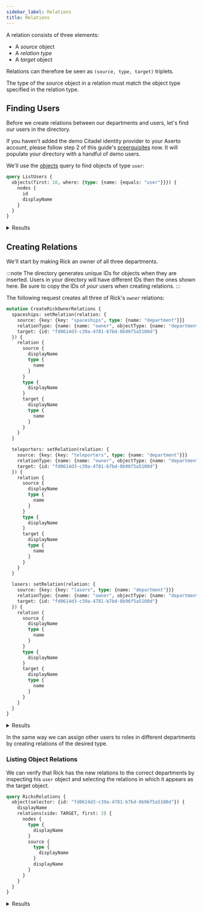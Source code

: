 ```yaml
---
sidebar_label: Relations
title: Relations
---
```


A relation consists of three elements:

* A _source_ object
* A _relation type_
* A _target_ object

Relations can therefore be seen as `(source, type, target)` triplets.

The type of the source object in a relation must match the object type specified in the relation type.


## Finding Users

Before we create relations between our departments and users, let's find our users in the directory.

If you haven't added the demo Citadel identity provider to your Aserto account, please follow step 2 of this guide's
[preerquisites](scenario#prerequisites) now. It will populate your directory with a handful of demo users.

We'll use the [objects](/docs/directory-api-reference/schema/queries/objects) query to find objects of type `user`:

```graphql title="Query"
query ListUsers {
  objects(first: 10, where: {type: {name: {equals: "user"}}}) {
    nodes {
      id
      displayName
    }
  }
}
```

<details>
  <summary>Results</summary>
  <div><span/>

```graphql
{
  "data": {
    "objects": {
      "nodes": [
        {
          "id": "fd0614d3-c39a-4781-b7bd-8b96f5a5100d",
          "displayName": "Rick Sanchez"
        },
        {
          "id": "fd1614d3-c39a-4781-b7bd-8b96f5a5100d",
          "displayName": "Morty Smith"
        },
        {
          "id": "fd2614d3-c39a-4781-b7bd-8b96f5a5100d",
          "displayName": "Summer Smith"
        },
        {
          "id": "fd3614d3-c39a-4781-b7bd-8b96f5a5100d",
          "displayName": "Beth Smith"
        },
        {
          "id": "fd4614d3-c39a-4781-b7bd-8b96f5a5100d",
          "displayName": "Jerry Smith"
        }
      ]
    }
  }
}
```
 </div>
</details>

## Creating Relations

We'll start by making Rick an owner of all three departments.

:::note
The directory generates unique IDs for objects when they are inserted. Users in your directory will have different
IDs then the ones shown here. Be sure to copy the IDs of _your_ users when creating relations.
:::

The following request creates all three of Rick's `owner` relations:

```graphql title="Query"
mutation CreateRickOwnerRelations {
  spaceships: setRelation(relation: {
    source: {key: {key: "spaceships", type: {name: "department"}}}
    relationType: {name: {name: "owner", objectType: {name: "department"}}}
    target: {id: "fd0614d3-c39a-4781-b7bd-8b96f5a5100d"}
  }) {
    relation {
      source {
        displayName
        type {
          name
        }
      }
      type {
        displayName
      }
      target {
        displayName
        type {
          name
        }
      }
    }
  }

  teleporters: setRelation(relation: {
    source: {key: {key: "teleporters", type: {name: "department"}}}
    relationType: {name: {name: "owner", objectType: {name: "department"}}}
    target: {id: "fd0614d3-c39a-4781-b7bd-8b96f5a5100d"}
  }) {
    relation {
      source {
        displayName
        type {
          name
        }
      }
      type {
        displayName
      }
      target {
        displayName
        type {
          name
        }
      }
    }
  }

  lasers: setRelation(relation: {
    source: {key: {key: "lasers", type: {name: "department"}}}
    relationType: {name: {name: "owner", objectType: {name: "department"}}}
    target: {id: "fd0614d3-c39a-4781-b7bd-8b96f5a5100d"}
  }) {
    relation {
      source {
        displayName
        type {
          name
        }
      }
      type {
        displayName
      }
      target {
        displayName
        type {
          name
        }
      }
    }
  }
}
```

<details>
  <summary>Results</summary>
  <div><span/>

```json
{
  "data": {
    "spaceships": {
      "relation": {
        "source": {
          "displayName": "Spaceships",
          "type": {
            "name": "department"
          }
        },
        "type": {
          "displayName": "department::owner"
        },
        "target": {
          "displayName": "Rick Sanchez",
          "type": {
            "name": "user"
          }
        }
      }
    },
    "teleporters": {
      "relation": {
        "source": {
          "displayName": "Teleporters",
          "type": {
            "name": "department"
          }
        },
        "type": {
          "displayName": "department::owner"
        },
        "target": {
          "displayName": "Rick Sanchez",
          "type": {
            "name": "user"
          }
        }
      }
    },
    "lasers": {
      "relation": {
        "source": {
          "displayName": "Lasers",
          "type": {
            "name": "department"
          }
        },
        "type": {
          "displayName": "department::owner"
        },
        "target": {
          "displayName": "Rick Sanchez",
          "type": {
            "name": "user"
          }
        }
      }
    }
  }
}
```
 </div>
</details>

In the same way we can assign other users to roles in different departments by creating relations of the desired type.

### Listing Object Relations

We can verify that Rick has the new relations to the correct departments by inspecting his `user` object and selecting
the relations in which it appears as the target object.

```graphql title="Query"
query RicksRelations {
  object(selector: {id: "fd0614d3-c39a-4781-b7bd-8b96f5a5100d"}) {
    displayName
    relations(side: TARGET, first: 3) {
      nodes {
        type {
          displayName
        }
        source {
          type {
            displayName
          }
          displayName
        }
      }
    }
  }
}
```

<details>
  <summary>Results</summary>
  <div><span/>

```json
{
  "data": {
    "object": {
      "displayName": "Rick Sanchez",
      "relations": {
        "nodes": [
          {
            "type": {
              "displayName": "department::owner"
            },
            "source": {
              "type": {
                "displayName": "Department"
              },
              "displayName": "Teleporters"
            }
          },
          {
            "type": {
              "displayName": "department::owner"
            },
            "source": {
              "type": {
                "displayName": "Department"
              },
              "displayName": "Lasers"
            }
          },
          {
            "type": {
              "displayName": "department::owner"
            },
            "source": {
              "type": {
                "displayName": "Department"
              },
              "displayName": "Spaceships"
            }
          }
        ]
      }
    }
  }
}
```
 </div>
</details>
